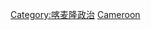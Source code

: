 {{Commons cat|Government of Cameroon}}

[[Category:喀麦隆政治|Category:喀麦隆政治]]
[[Category:非洲各國政府|Cameroon]]